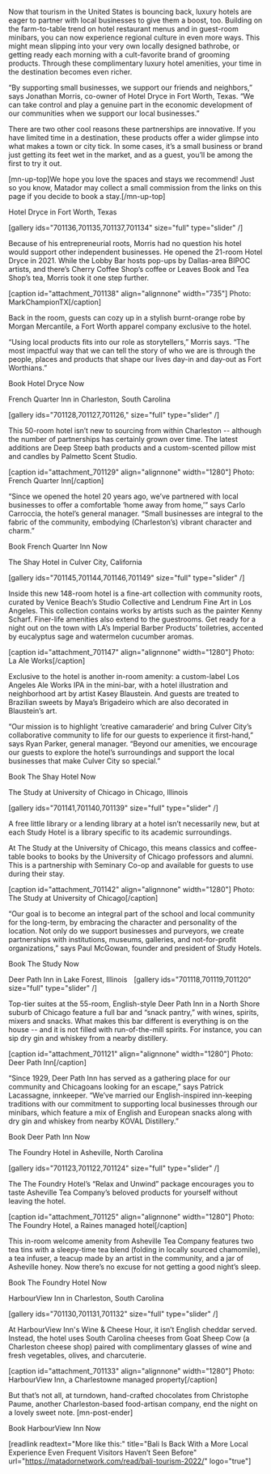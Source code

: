 Now that tourism in the United States is bouncing back, luxury hotels are eager to partner with local businesses to give them a boost, too. Building on the farm-to-table trend on hotel restaurant menus and in guest-room minibars, you can now experience regional culture in even more ways. This might mean slipping into your very own locally designed bathrobe, or getting ready each morning with a cult-favorite brand of grooming products. Through these complimentary luxury hotel amenities, your time in the destination becomes even richer.

“By supporting small businesses, we support our friends and neighbors,” says Jonathan Morris, co-owner of Hotel Dryce in Fort Worth, Texas. “We can take control and play a genuine part in the economic development of our communities when we support our local businesses.” 

There are two other cool reasons these partnerships are innovative. If you have limited time in a destination, these products offer a wider glimpse into what makes a town or city tick. In some cases, it’s a small business or brand just getting its feet wet in the market, and as a guest, you’ll be among the first to try it out.

[mn-up-top]We hope you love the spaces and stays we recommend! Just so you know, Matador may collect a small commission from the links on this page if you decide to book a stay.[/mn-up-top]

Hotel Dryce in Fort Worth, Texas

[gallery ids="701136,701135,701137,701134" size="full" type="slider"  /]

Because of his entrepreneurial roots, Morris had no question his hotel would support other independent businesses. He opened the 21-room Hotel Dryce in 2021. While the Lobby Bar hosts pop-ups by Dallas-area BIPOC artists, and there’s Cherry Coffee Shop’s coffee or Leaves Book and Tea Shop’s tea, Morris took it one step further. 

[caption id="attachment_701138" align="alignnone" width="735"] Photo: MarkChampionTX[/caption]

Back in the room, guests can cozy up in a stylish burnt-orange robe by Morgan Mercantile, a Fort Worth apparel company exclusive to the hotel. 

“Using local products fits into our role as storytellers,” Morris says. “The most impactful way that we can tell the story of who we are is through the people, places and products that shape our lives day-in and day-out as Fort Worthians.”

Book Hotel Dryce Now

French Quarter Inn in Charleston, South Carolina

[gallery ids="701128,701127,701126," size="full" type="slider"  /]

This 50-room hotel isn’t new to sourcing from within Charleston -- although the number of partnerships has certainly grown over time. The latest additions are Deep Steep bath products and a custom-scented pillow mist and candles by Palmetto Scent Studio.

[caption id="attachment_701129" align="alignnone" width="1280"] Photo: French Quarter Inn[/caption]

“Since we opened the hotel 20 years ago, we’ve partnered with local businesses to offer a comfortable ‘home away from home,’” says Carlo Carroccia, the hotel’s general manager. “Small businesses are integral to the fabric of the community, embodying (Charleston’s) vibrant character and charm.”

Book French Quarter Inn Now

The Shay Hotel in Culver City, California

[gallery ids="701145,701144,701146,701149" size="full" type="slider"  /]

Inside this new 148-room hotel is a fine-art collection with community roots, curated by Venice Beach’s Studio Collective and Lendrum Fine Art in Los Angeles. This collection contains works by artists such as the painter Kenny Scharf. Finer-life amenities also extend to the guestrooms. Get ready for a night out on the town with LA’s Imperial Barber Products’ toiletries, accented by eucalyptus sage and watermelon cucumber aromas.

[caption id="attachment_701147" align="alignnone" width="1280"] Photo: La Ale Works[/caption]

Exclusive to the hotel is another in-room amenity: a custom-label Los Angeles Ale Works IPA in the mini-bar, with a hotel illustration and neighborhood art by artist Kasey Blaustein. And guests are treated to Brazilian sweets by Maya’s Brigadeiro which are also decorated in Blaustein’s art. 

“Our mission is to highlight ‘creative camaraderie’ and bring Culver City’s collaborative community to life for our guests to experience it first-hand,” says Ryan Parker, general manager. “Beyond our amenities, we encourage our guests to explore the hotel’s surroundings and support the local businesses that make Culver City so special.”

Book The Shay Hotel Now

The Study at University of Chicago in Chicago, Illinois

[gallery ids="701141,701140,701139" size="full" type="slider"  /]

A free little library or a lending library at a hotel isn’t necessarily new, but at each Study Hotel is a library specific to its academic surroundings. 

At The Study at the University of Chicago, this means classics and coffee-table books to books by the University of Chicago professors and alumni. This is a partnership with Seminary Co-op and available for guests to use during their stay. 

[caption id="attachment_701142" align="alignnone" width="1280"] Photo: The Study at University of Chicago[/caption]

“Our goal is to become an integral part of the school and local community for the long-term, by embracing the character and personality of the location. Not only do we support businesses and purveyors, we create partnerships with institutions, museums, galleries, and not-for-profit organizations,” says Paul McGowan, founder and president of Study Hotels.

Book The Study Now

Deer Path Inn in Lake Forest, Illinois
  
[gallery ids="701118,701119,701120" size="full" type="slider"  /]

Top-tier suites at the 55-room, English-style Deer Path Inn in a North Shore suburb of Chicago feature a full bar and “snack pantry,” with wines, spirits, mixers and snacks. What makes this bar different is everything is on the house -- and it is not filled with run-of-the-mill spirits. For instance, you can sip dry gin and whiskey from a nearby distillery.

[caption id="attachment_701121" align="alignnone" width="1280"] Photo: Deer Path Inn[/caption]

“Since 1929, Deer Path Inn has served as a gathering place for our community and Chicagoans looking for an escape,” says Patrick Lacassagne, innkeeper. “We’ve married our English-inspired inn-keeping traditions with our commitment to supporting local businesses through our minibars, which feature a mix of English and European snacks along with dry gin and whiskey from nearby KOVAL Distillery.”

Book Deer Path Inn Now

The Foundry Hotel in Asheville, North Carolina

[gallery ids="701123,701122,701124" size="full" type="slider"  /]

The The Foundry Hotel’s “Relax and Unwind” package encourages you to taste Asheville Tea Company’s beloved products for yourself without leaving the hotel. 

[caption id="attachment_701125" align="alignnone" width="1280"] Photo: The Foundry Hotel, a Raines managed hotel[/caption]

This in-room welcome amenity from Asheville Tea Company features two tea tins with a sleepy-time tea blend (folding in locally sourced chamomile), a tea infuser, a teacup made by an artist in the community, and a jar of Asheville honey. Now there’s no excuse for not getting a good night’s sleep.

Book The Foundry Hotel Now

HarbourView Inn in Charleston, South Carolina

[gallery ids="701130,701131,701132" size="full" type="slider"  /]

At HarbourView Inn's Wine & Cheese Hour, it isn’t English cheddar served. Instead, the hotel uses South Carolina cheeses from Goat Sheep Cow (a Charleston cheese shop) paired with complimentary glasses of wine and fresh vegetables, olives, and charcuterie. 

[caption id="attachment_701133" align="alignnone" width="1280"] Photo: HarbourView Inn, a Charlestowne managed property[/caption]

But that’s not all, at turndown, hand-crafted chocolates from Christophe Paume, another Charleston-based food-artisan company, end the night on a lovely sweet note. [mn-post-ender] 

Book HarbourView Inn Now

[readlink readtext="More like this:" title="Bali Is Back With a More Local Experience Even Frequent Visitors Haven’t Seen Before"  url="https://matadornetwork.com/read/bali-tourism-2022/" logo="true"]